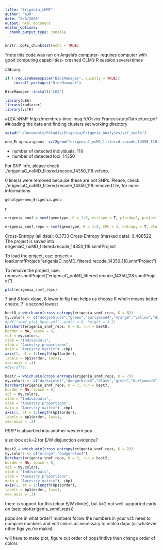 ```yaml
---
title: "Erigenia_sNMF"
author: "AJM"
date: "8/6/2020"
output: html_document
editor_options: 
  chunk_output_type: console
---
```


```r
knitr::opts_chunk$set(echo = TRUE)
```

*note this code was run on Angela's computer- requires computer with good computing capabilities- crashed CLM's R session several times

#library
```r
if (!requireNamespace("BiocManager", quietly = TRUE))
    install.packages("BiocManager")

BiocManager::install("LEA")
```
```r
library(LEA)
library(radiator)
library(vcfR)
```

#LEA sNMF
http://membres-timc.imag.fr/Olivier.Francois/tutoRstructure.pdf
##loading the data and finding clusters
set working directory
```r
setwd("~/Documents/RStudio/Erigenia/Erigenia_Analyses/vcf_tools")
```

```r
new_Erigenia.geno<- vcf2geno("erigeniaC_noMD_filtered.recode_14350_118.vcf")
```
- number of detected individuals:	118
- number of detected loci:		14350

For SNP info, please check ./erigeniaC_noMD_filtered.recode_14350_118.vcfsnp.

0 line(s) were removed because these are not SNPs.
Please, check ./erigeniaC_noMD_filtered.recode_14350_118.removed file, for more informations
```r
genotype=new_Erigenia.geno
```

{r sNMF pops}
```r
erigenia_snmf = snmf(genotype, K = 1:8, entropy = T, ploidy=2, project = "new")
```


```r
erigenia_snmf_reps = snmf(genotype, K = 1:8, CPU = 4, entropy = T, ploidy=2, project = "new", iterations = 1000, repetitions = 10)
```
Cross-Entropy (all data):	 0.3733
Cross-Entropy (masked data):	 0.488522
The project is saved into :
 erigeniaC_noMD_filtered.recode_14350_118.snmfProject 

To load the project, use:
 project = load.snmfProject("erigeniaC_noMD_filtered.recode_14350_118.snmfProject")

To remove the project, use:
 remove.snmfProject("erigeniaC_noMD_filtered.recode_14350_118.snmfProject")


```r
plot(erigenia_snmf_reps)
```
7 and 8 look close, 8 lower in fig that helps us choose K whcih means better choice, 7 is second lowest



```r
best8 = which.min(cross.entropy(erigenia_snmf_reps, K = 8))
my.colors <- c("dodgerblue3","green","burlywood4","orange","yellow","darkviolet","black","tomato")
#pdf("snmf_plot_8pop.pdf", width = 6, height = 3.5)
barchart(erigenia_snmf_reps, K = 8, run = best8,
border = NA, space = 0,
col = my.colors,
xlab = "Individuals",
ylab = "Ancestry proportions",
main = "Ancestry matrix") ->bp1
axis(1, at = 1:length(bp1$order),
labels = bp1$order, las=1,
cex.axis = .3)
#dev.off()
```

```r
best7 = which.min(cross.entropy(erigenia_snmf_reps, K = 7))
my.colors <- c("darkviolet","dodgerblue3","black","green","burlywood4","orange","yellow")
barchart(erigenia_snmf_reps, K = 7, run = best7,
border = NA, space = 0,
col = my.colors,
xlab = "Individuals",
ylab = "Ancestry proportions",
main = "Ancestry matrix") ->bp1
axis(1, at = 1:length(bp1$order),
labels = bp1$order, las=1,
cex.axis = .3)
```
RSSP is absorbed into another western pop


also look at k=2 for E/W disjunction evidence?
```r
best2 = which.min(cross.entropy(erigenia_snmf_reps, K = 2))
my.colors <- c("orange","dodgerblue3")
barchart(erigenia_snmf_reps, K = 2, run = best2,
border = NA, space = 0,
col = my.colors,
xlab = "Individuals",
ylab = "Ancestry proportions",
main = "Ancestry matrix") ->bp1
axis(1, at = 1:length(bp1$order),
labels = bp1$order, las=1,
cex.axis = .3)
```
there is support for this (clear E/W divide), but k=2 not well supported early on (see: plot(erigenia_snmf_reps))

pops are in what order? numbers follow the numbers in your vcf. need to compare numbers and edit colors as necessary to match dapc (or whatever other figs you're makin)

will have to make plot, figure out order of pops/indivs then change order of colors
